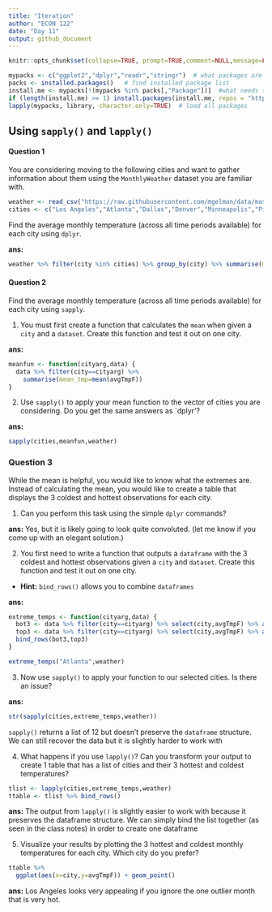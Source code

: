 ```yaml
---
title: "Iteration"
author: "ECON 122"
date: "Day 11"
output: github_document
--- 
```


```r
knitr::opts_chunk$set(collapse=TRUE, prompt=TRUE,comment=NULL,message=FALSE, include=TRUE, fig.height = 4, fig.width = 8)
```

```r
mypacks <- c("ggplot2","dplyr","readr","stringr")  # what packages are needed?
packs <- installed.packages()   # find installed package list
install.me <- mypacks[!(mypacks %in% packs[,"Package"])]  #what needs to be installed?
if (length(install.me) >= 1) install.packages(install.me, repos = "http://cran.us.r-project.org")   # install (if needed)
lapply(mypacks, library, character.only=TRUE)  # load all packages
```


## Using `sapply()` and `lapply()`


#### Question 1
You are considering moving to the following cities and want to gather information about them using the `MonthlyWeather` dataset you are familiar with.

```r
weather <- read_csv("https://raw.githubusercontent.com/mgelman/data/master/MonthlyWeather.csv")
cities <- c("Los Angeles","Atlanta","Dallas","Denver","Minneapolis","Pittsburgh")
```

Find the average monthly temperature (across all time periods available) for each city using `dplyr`.

**ans:**

```r
weather %>% filter(city %in% cities) %>% group_by(city) %>% summarise(mean_tmp=mean(avgTmpF))
```


#### Question 2 

Find the average monthly temperature (across all time periods available) for each city using `sapply`.

1. You must first create a function that calculates the `mean` when given a `city` and a `dataset`. Create this function and test it out on one city.

**ans:**

```r
meanfun <- function(cityarg,data) {
  data %>% filter(city==cityarg) %>% 
    summarise(mean_tmp=mean(avgTmpF))
}
```

2. Use `sapply()` to apply your mean function to the vector of cities you are considering. Do you get the same answers as `dplyr'?

**ans:**
```r
sapply(cities,meanfun,weather)
```

### Question 3
While the mean is helpful, you would like to know what the extremes are. Instead of calculating the mean, you would like to create a table that displays the 3 coldest and hottest observations for each city.

1. Can you perform this task using the simple `dplyr` commands? 

**ans:** Yes, but it is likely going to look quite convoluted. (let me know if you come up with an elegant solution.)

2. You first need to write a function that outputs a `dataframe` with the 3 coldest and hottest observations given a `city` and `dataset`. Create this function and test it out on one city.

  - **Hint:** `bind_rows()` allows you to combine `dataframes`

**ans:**

```r
extreme_temps <- function(cityarg,data) {
  bot3 <- data %>% filter(city==cityarg) %>% select(city,avgTmpF) %>% arrange(avgTmpF) %>% head(3)
  top3 <- data %>% filter(city==cityarg) %>% select(city,avgTmpF) %>% arrange(avgTmpF) %>% tail(3)
  bind_rows(bot3,top3)
}

extreme_temps("Atlanta",weather)

```

3. Now use `sapply()` to apply your function to our selected cities. Is there an issue? 

**ans:**
```r
str(sapply(cities,extreme_temps,weather))
```
`sapply()` returns a list of 12 but doesn't preserve the `dataframe` structure. We can still recover the data but it is slightly harder to work with

4. What happens if you use `lapply()`? Can you transform your output to create 1 table that has a list of cities and their 3 hottest and coldest temperatures?

```r
tlist <- lapply(cities,extreme_temps,weather)
ttable <- tlist %>% bind_rows() 
```

**ans:** The output from `lapply()` is slightly easier to work with because it preserves the dataframe structure. We can simply bind the list together (as seen in the class notes) in order to create one dataframe

5. Visualize your results by plotting the 3 hottest and coldest monthly temperatures for each city. Which city do you prefer?

```r
ttable %>% 
  ggplot(aes(x=city,y=avgTmpF)) + geom_point()
```

**ans:** Los Angeles looks very appealing if you ignore the one outlier month that is very hot. 

